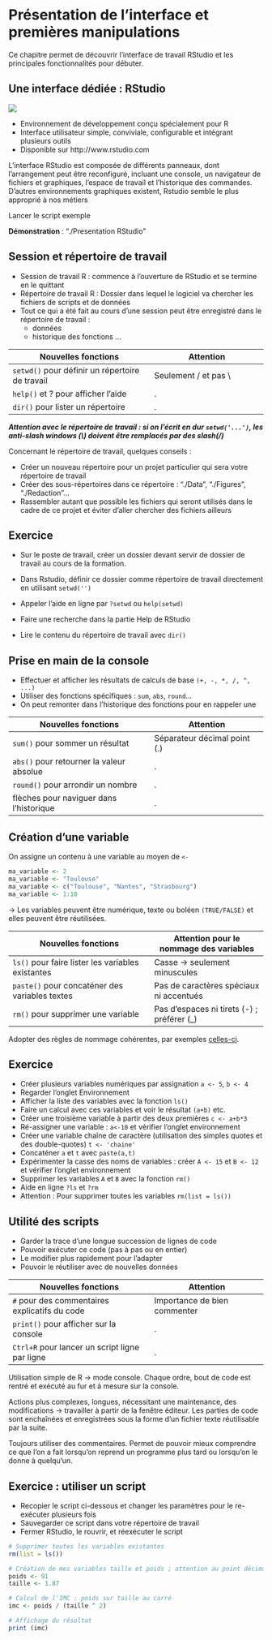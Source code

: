 # Présentation de l'interface et premières manipulations

Ce chapitre permet de découvrir l'interface de travail RStudio et les principales fonctionnalités pour débuter.

## Une interface dédiée : RStudio

![](images/Rstudio.png)

- Environnement de développement conçu spécialement pour R
- Interface utilisateur simple, conviviale, configurable et intégrant plusieurs outils
- Disponible sur http://www.rstudio.com


L’interface RStudio est composée de différents panneaux, dont l’arrangement peut être reconfiguré, incluant une console, un navigateur de fichiers et graphiques, l’espace de travail et l’historique des commandes. D'autres environnements graphiques existent, Rstudio semble le plus approprié à nos métiers

Lancer le script exemple

**Démonstration** : "./Presentation RStudio"

## Session et répertoire de travail

- Session de travail R : commence à l'ouverture de RStudio et se termine en le quittant
- Répertoire de travail R : Dossier dans lequel le logiciel va chercher les fichiers de scripts et de données
- Tout ce qui a été fait au cours d'une session peut être enregistré dans le répertoire de travail :
    - données
    - historique des fonctions …
    
Nouvelles fonctions                               |Attention
--------------------------------------------------|----------------------------------------
`setwd()` pour définir un répertoire de travail   |Seulement / et pas \\ 
`help()` et ? pour afficher l'aide                |.
`dir()` pour lister un répertoire                 |.


***Attention avec le répertoire de travail : si on l'écrit en dur `setwd('...')`, les anti-slash windows (\\) doivent être remplacés par des slash(/) ***

Concernant le répertoire de travail, quelques conseils :

- Créer un nouveau répertoire pour un projet particulier qui sera votre répertoire de travail 
- Créer des sous-répertoires dans ce répertoire : "./Data", "./Figures", "./Redaction"... 
- Rassembler autant que possible les fichiers qui seront utilisés dans le cadre de ce projet et éviter d'aller chercher des fichiers ailleurs

## Exercice

- Sur le poste de travail, créer un dossier devant servir de dossier de travail au cours de la formation.

- Dans Rstudio, définir ce dossier comme répertoire de travail directement en utilisant `setwd('')`

- Appeler l'aide en ligne par `?setwd` ou `help(setwd)`

- Faire une recherche dans la partie Help de RStudio

- Lire le contenu du répertoire de travail avec `dir()`


## Prise en main de la console

- Effectuer et afficher les résultats de calculs de base `(+, -, *, /, ^, ...)`
- Utiliser des fonctions spécifiques : `sum`, `abs`, `round`...
- On peut remonter dans l'historique des fonctions pour en rappeler une

Nouvelles fonctions                              |Attention
-------------------------------------------------|----------------------------------------
`sum()` pour sommer un résultat                  |Séparateur décimal point (.) 
`abs()` pour retourner la valeur absolue         |.
`round()` pour arrondir un nombre                |.
flèches pour naviguer dans l'historique          |.

## Création d'une variable 

On assigne un contenu à une variable au moyen de `<-`

```r
ma_variable <- 2
ma_variable <- "Toulouse"
ma_variable <- c("Toulouse", "Nantes", "Strasbourg")
ma_variable <- 1:10

```

$\rightarrow$ Les variables peuvent être numérique, texte ou boléen `(TRUE/FALSE)` et elles peuvent être réutilisées.

Nouvelles fonctions                               |Attention pour le nommage des variables
--------------------------------------------------|----------------------------------------
`ls()` pour faire lister les variables existantes |Casse -> seulement minuscules 
`paste()` pour concaténer des variables textes    |Pas de caractères spéciaux ni accentués
`rm()` pour supprimer une variable                |Pas d'espaces ni tirets (-) ; préférer (_)

Adopter des règles de nommage cohérentes, par exemples [celles-ci](http://adv-r.had.co.nz/Style.html).

## Exercice

- Créer plusieurs variables numériques par assignation `a <- 5`, `b <- 4`
- Regarder l'onglet Environnement
- Afficher la liste des variables avec la fonction `ls()`
- Faire un calcul avec ces variables et voir le résultat `(a+b)` etc.
- Créer une troisième variable à partir des deux premières `c <- a+b*3`
- Ré-assigner une variable : `a<-10` et vérifier l'onglet environnement
- Créer une variable chaîne de caractère (utilisation des simples quotes et des double-quotes) `t <- 'chaine'`
- Concaténer `a` et `t` avec `paste(a,t)` 
- Expérimenter la casse des noms de variables : créer `A <- 15` et `B <- 12` et vérifier l'onglet environnement
- Supprimer les variables `A` et `B` avec la fonction `rm()`
- Aide en ligne `?ls` et `?rm`
- Attention : Pour supprimer toutes les variables `rm(list = ls())`


## Utilité des scripts

- Garder la trace d'une longue succession de lignes de code
- Pouvoir exécuter ce code (pas à pas ou en entier)
- Le modifier plus rapidement pour l'adapter
- Pouvoir le réutiliser avec de nouvelles données

Nouvelles fonctions                               |Attention
--------------------------------------------------|----------------------------------------
`#` pour des commentaires explicatifs du code     |Importance de bien commenter 
`print()` pour afficher sur la console            |.
`Ctrl+R` pour lancer un script ligne par ligne    |.


Utilisation simple de R $\rightarrow$ mode console. Chaque ordre, bout de code est rentré et exécuté au fur et à mesure sur la console.

Actions plus complexes, longues, nécessitant une maintenance, des modifications $\rightarrow$ travailler à partir de la fenêtre éditeur. Les parties de code sont enchaînées et enregistrées sous la forme d'un fichier texte réutilisable par la suite.

Toujours utiliser des commentaires. Permet de pouvoir mieux comprendre ce que l'on a fait lorsqu'on reprend un programme plus tard ou lorsqu'on le donne à quelqu'un.

## Exercice : utiliser un script

- Recopier le script ci-dessous et changer les paramètres pour le re-exécuter plusieurs fois
- Sauvegarder ce script dans votre répertoire de travail
- Fermer RStudio, le rouvrir, et réexécuter le script

```r
# Supprimer toutes les variables existantes
rm(list = ls())

# Création de mes variables taille et poids ; attention au point décimal
poids <- 91
taille <- 1.87

# Calcul de l'IMC : poids sur taille au carré
imc <- poids / (taille ^ 2)

# Affichage du résultat
print (imc)
```
